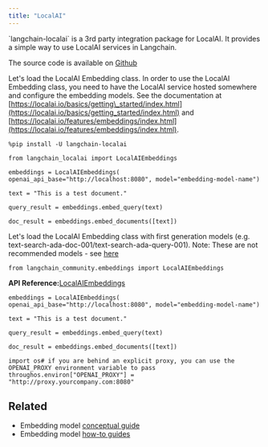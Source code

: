 ```yaml
---
title: "LocalAI"
---
```


<Info>
  `langchain-localai` is a 3rd party integration package for LocalAI. It provides a simple way to use LocalAI services in Langchain.

  The source code is available on [Github](https://github.com/mkhludnev/langchain-localai)
</Info>

Let's load the LocalAI Embedding class. In order to use the LocalAI Embedding class, you need to have the LocalAI service hosted somewhere and configure the embedding models. See the documentation at [https://localai.io/basics/getting\_started/index.html](https://localai.io/basics/getting_started/index.html) and [https://localai.io/features/embeddings/index.html](https://localai.io/features/embeddings/index.html).

```
%pip install -U langchain-localai
```

```
from langchain_localai import LocalAIEmbeddings
```

```
embeddings = LocalAIEmbeddings(    openai_api_base="http://localhost:8080", model="embedding-model-name")
```

```
text = "This is a test document."
```

```
query_result = embeddings.embed_query(text)
```

```
doc_result = embeddings.embed_documents([text])
```

Let's load the LocalAI Embedding class with first generation models (e.g. text-search-ada-doc-001/text-search-ada-query-001). Note: These are not recommended models - see [here](https://platform.openai.com/oss/guides/embeddings/what-are-embeddings)

```
from langchain_community.embeddings import LocalAIEmbeddings
```

**API Reference:**[LocalAIEmbeddings](https://python.langchain.com/api_reference/community/embeddings/langchain_community.embeddings.localai.LocalAIEmbeddings.html)

```
embeddings = LocalAIEmbeddings(    openai_api_base="http://localhost:8080", model="embedding-model-name")
```

```
text = "This is a test document."
```

```
query_result = embeddings.embed_query(text)
```

```
doc_result = embeddings.embed_documents([text])
```

```
import os# if you are behind an explicit proxy, you can use the OPENAI_PROXY environment variable to pass throughos.environ["OPENAI_PROXY"] = "http://proxy.yourcompany.com:8080"
```

## Related

* Embedding model [conceptual guide](/oss/concepts/embedding_models)
* Embedding model [how-to guides](/oss/how_to/#embedding-models)
